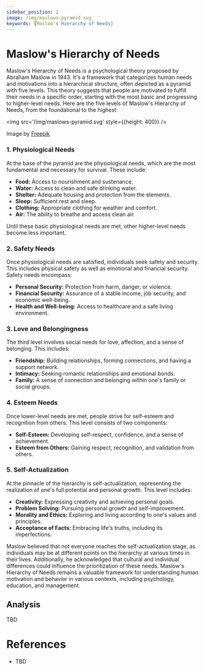 ```yaml
---
sidebar_position: 2
image: /img/maslows-pyramid.svg
keywords: [Maslow's Hierarchy of Needs]
---
```


# Maslow's Hierarchy of Needs

Maslow's Hierarchy of Needs is a psychological theory proposed by Abraham Maslow in 1943. It's a framework that categorizes human needs and motivations into a hierarchical structure, often depicted as a pyramid with five levels. This theory suggests that people are motivated to fulfill their needs in a specific order, starting with the most basic and progressing to higher-level needs. Here are the five levels of Maslow's Hierarchy of Needs, from the foundational to the highest:

<img src='/img/maslows-pyramid.svg' style={{height: 400}} />

Image by <a href="https://www.freepik.com/free-vector/set-hierarchical-infographics_9926292.htm#query=maslow%20hierarchy%20of%20needs&position=0&from_view=keyword&track=ais">Freepik</a>

### 1. Physiological Needs

At the base of the pyramid are the physiological needs, which are the most fundamental and necessary for survival. These include:
- **Food:** Access to nourishment and sustenance.
- **Water:** Access to clean and safe drinking water.
- **Shelter:** Adequate housing and protection from the elements.
- **Sleep:** Sufficient rest and sleep.
- **Clothing:** Appropriate clothing for weather and comfort.
- **Air:** The ability to breathe and access clean air.

Until these basic physiological needs are met, other higher-level needs become less important.

### 2. Safety Needs

Once physiological needs are satisfied, individuals seek safety and security. This includes physical safety as well as emotional and financial security. Safety needs encompass:
- **Personal Security:** Protection from harm, danger, or violence.
- **Financial Security:** Assurance of a stable income, job security, and economic well-being.
- **Health and Well-being:** Access to healthcare and a safe living environment.

### 3. Love and Belongingness

The third level involves social needs for love, affection, and a sense of belonging. This includes:
- **Friendship:** Building relationships, forming connections, and having a support network.
- **Intimacy:** Seeking romantic relationships and emotional bonds.
- **Family:** A sense of connection and belonging within one's family or social groups.

### 4. Esteem Needs

Once lower-level needs are met, people strive for self-esteem and recognition from others. This level consists of two components:
- **Self-Esteem:** Developing self-respect, confidence, and a sense of achievement.
- **Esteem from Others:** Gaining respect, recognition, and validation from others.

### 5. Self-Actualization

At the pinnacle of the hierarchy is self-actualization, representing the realization of one's full potential and personal growth. This level includes:
- **Creativity:** Expressing creativity and achieving personal goals.
- **Problem Solving:** Pursuing personal growth and self-improvement.
- **Morality and Ethics:** Exploring and living according to one's values and principles.
- **Acceptance of Facts:** Embracing life's truths, including its imperfections.

Maslow believed that not everyone reaches the self-actualization stage, as individuals may be at different points on the hierarchy at various times in their lives. Additionally, he acknowledged that cultural and individual differences could influence the prioritization of these needs. Maslow's Hierarchy of Needs remains a valuable framework for understanding human motivation and behavior in various contexts, including psychology, education, and management.

## Analysis
TBD

# References
* TBD
